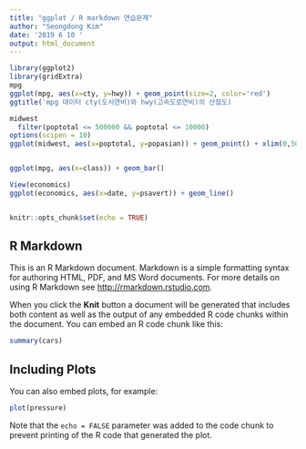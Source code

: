 ```yaml
---
title: "ggplot / R markdown 연습문제"
author: "Seongdong Kim"
date: '2019 6 10 '
output: html_document
---
```

```r
library(ggplot2)
library(gridExtra)
mpg
ggplot(mpg, aes(x=cty, y=hwy)) + geom_point(size=2, color='red')
ggtitle('mpg 데이터 cty(도시연비)와 hwy(고속도로연비)의 산점도)
```

```r
midwest
  filter(poptotal <= 500000 && poptotal <= 10000)
options(scipen = 10)
ggplot(midwest, aes(x=poptotal, y=popasian)) + geom_point() + xlim(0,50000) + ylim(0,1000)
```
```r

```
```r
ggplot(mpg, aes(x=class)) + geom_bar()
```
```r
View(economics)
ggplot(economics, aes(x=date, y=psavert)) + geom_line()
```
```r

```

```r
knitr::opts_chunk$set(echo = TRUE)
```

## R Markdown

This is an R Markdown document. Markdown is a simple formatting syntax for authoring HTML, PDF, and MS Word documents. For more details on using R Markdown see <http://rmarkdown.rstudio.com>.

When you click the **Knit** button a document will be generated that includes both content as well as the output of any embedded R code chunks within the document. You can embed an R code chunk like this:

```r
summary(cars)
```

## Including Plots

You can also embed plots, for example:

```r
plot(pressure)
```

Note that the `echo = FALSE` parameter was added to the code chunk to prevent printing of the R code that generated the plot.
